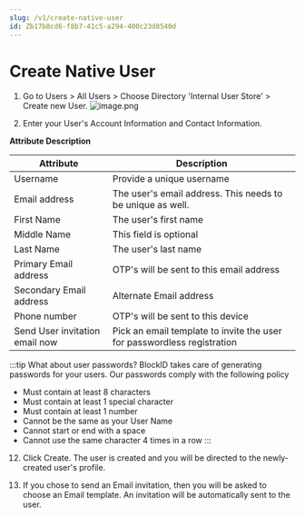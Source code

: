 ```yaml
---
slug: /v1/create-native-user
id: Zb17b8cd6-f8b7-41c5-a294-400c23d8540d
---
```

# Create Native User

1. Go to Users > All Users > Choose Directory 'Internal User Store' > Create new User.
![image.png](https://cdn.document360.io/aeae7c88-d2f4-4a9c-bba9-c4f368260d78/Images/Documentation/image%2825%29.png)

4. Enter your User's Account Information and Contact Information. 

**Attribute Description**

| Attribute | Description |
| --- | --- |
| Username | Provide a unique username |
| Email address | The user's email address. This needs to be unique as well. |
| First Name | The user's first name |
| Middle Name | This field is optional |
| Last Name |  The user's last name |
| Primary Email address | OTP's will be sent to this email address |
| Secondary Email address | Alternate Email address |
| Phone number | OTP's will be sent to this device |
| Send User invitation email now | Pick an email template to invite the user for passwordless registration |
:::tip What about user passwords?
BlockID takes care of generating passwords for your users. Our passwords comply with the following policy
* Must contain at least 8 characters
* Must contain at least 1 special character
* Must contain at least 1 number
* Cannot be the same as your User Name
* Cannot start or end with a space
* Cannot use the same character 4 times in a row 
:::

12. Click Create. The user is created and you will be directed to the newly-created user's profile.

14. If you chose to send an Email invitation, then you will be asked to choose an Email template. An invitation will be automatically sent to the user. 

